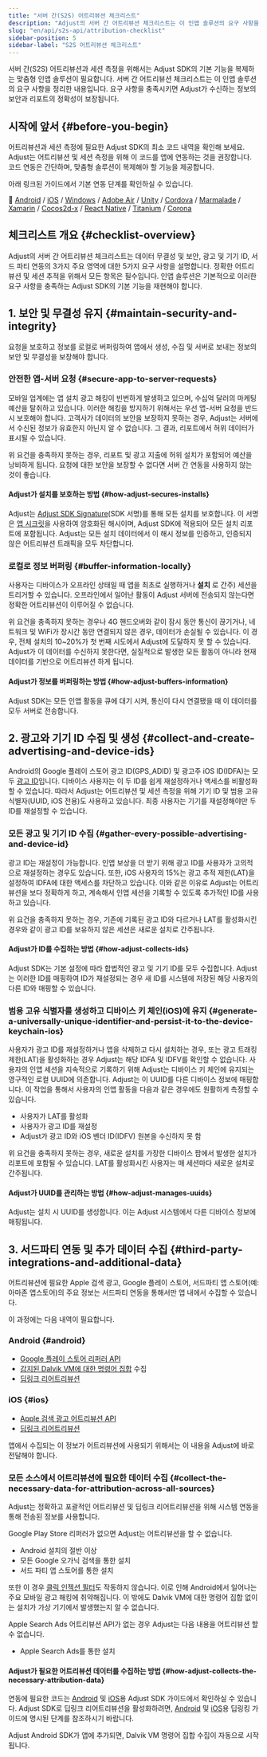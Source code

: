 ```yaml
---
title: "서버 간(S2S) 어트리뷰션 체크리스트"
description: "Adjust의 서버 간 어트리뷰션 체크리스트는 이 인앱 솔루션의 요구 사항을 정리한 내용입니다."
slug: "en/api/s2s-api/attribution-checklist"
sidebar-position: 5
sidebar-label: "S2S 어트리뷰션 체크리스트"
---
```

서버 간\(S2S\) 어트리뷰션과 세션 측정을 위해서는 Adjust SDK의 기본 기능을 복제하는 맞춤형 인앱 솔루션이 필요합니다. 서버 간 어트리뷰션 체크리스트는 이 인앱 솔루션의 요구 사항을 정리한 내용입니다. 요구 사항을 충족시키면 Adjust가 수신하는 정보의 보안과 리포트의 정확성이 보장됩니다.

시작에 앞서 \{\#before\-you\-begin\}
------------------------------------

어트리뷰션과 세션 측정에 필요한 Adjust SDK의 최소 코드 내역을 확인해 보세요. Adjust는 어트리뷰션 및 세션 측정을 위해 이 코드를 앱에 연동하는 것을 권장합니다. 코드 연동은 간단하며, 맞춤형 솔루션이 복제해야 할 기능을 제공합니다.

아래 링크된 가이드에서 기본 연동 단계를 확인하실 수 있습니다.

📖    [Android](/en/sdk/android) / [iOS](/en/sdk/ios) / [Windows](/en/sdk/windows) / [Adobe Air](https://github.com/adjust/adobe_air_sdk#basic-integration) / [Unity](/en/sdk/unity) / [Cordova](https://github.com/adjust/cordova_sdk#basic-integration) / [Marmalade](https://github.com/adjust/marmalade_sdk#basic-integration) / [Xamarin](https://github.com/adjust/xamarin_sdk#basic-integration) / [Cocos2d\-x](https://github.com/adjust/cocos2dx_sdk#basic-integration) / [React Native](/en/sdk/react-native) / [Titanium](https://github.com/adjust/titanium_sdk#basic-integration) / [Corona](https://github.com/adjust/corona_sdk#basic-integration)

체크리스트 개요 \{\#checklist\-overview\}
--------------------------------------

Adjust의 서버 간 어트리뷰션 체크리스트는 데이터 무결성 및 보안, 광고 및 기기 ID, 서드 파티 연동의 3가지 주요 영역에 대한 5가지 요구 사항을 설명합니다. 정확한 어트리뷰션 및 세션 추적을 위해서 모든 항목은 필수입니다. 인앱 솔루션은 기본적으로 이러한 요구 사항을 충족하는 Adjust SDK의 기본 기능을 재현해야 합니다.

1\. 보안 및 무결성 유지 \{\#maintain\-security\-and\-integrity\}
---------------------------------------------------------------

요청을 보호하고 정보를 로컬로 버퍼링하여 앱에서 생성, 수집 및 서버로 보내는 정보의 보안 및 무결성을 보장해야 합니다.

### 안전한 앱\-서버 요청 \{\#secure\-app\-to\-server\-requests\}

모바일 업계에는 앱 설치 광고 해킹이 빈번하게 발생하고 있으며, 수십억 달러의 마케팅 예산을 탈취하고 있습니다. 이러한 해킹을 방지하기 위해서는 우선 앱\-서버 요청을 반드시 보호해야 합니다. 고객사가 데이터의 보안을 보장하지 못하는 경우, Adjust는 서버에서 수신된 정보가 유효한지 아닌지 알 수 없습니다. 그 결과, 리포트에서 허위 데이터가 표시될 수 있습니다.

위 요건을 충족하지 못하는 경우, 리포트 및 광고 지출에 허위 설치가 포함되어 예산을 낭비하게 됩니다. 요청에 대한 보안을 보장할 수 없다면 서버 간 연동을 사용하지 않는 것이 좋습니다.

#### Adjust가 설치를 보호하는 방법 \{\#how\-adjust\-secures\-installs\}

Adjust는 [Adjust SDK Signature](https://help.adjust.com/en/article/sdk-signature)\(SDK 서명\)를 통해 모든 설치를 보호합니다. 이 서명은 [앱 시크릿](https://help.adjust.com/en/article/sdk-signature#what-is-an-app-secret)을 사용하여 암호화된 해시이며, Adjust SDK에 적용되어 모든 설치 리포트에 포함됩니다. Adjust는 모든 설치 데이터에서 이 해시 정보를 인증하고, 인증되지 않은 어트리뷰션 트래픽을 모두 차단합니다.

### 로컬로 정보 버퍼링 \{\#buffer\-information\-locally\}

사용자는 디바이스가 오프라인 상태일 때 앱을 최초로 실행하거나 **설치** 로 간주\) 세션을 트리거할 수 있습니다. 오프라인에서 일어난 활동이 Adjust 서버에 전송되지 않는다면 정확한 어트리뷰션이 이루어질 수 없습니다.

위 요건을 충족하지 못하는 경우나 4G 핸드오버와 같이 잠시 동안 통신이 끊기거나, 네트워크 및 WiFi가 장시간 동안 연결되지 않은 경우, 데이터가 손실될 수 있습니다. 이 경우, 전체 설치의 10~20%가 첫 번째 시도에서 Adjust에 도달하지 못 할 수 있습니다. Adjust가 이 데이터를 수신하지 못한다면, 실질적으로 발생한 모든 활동이 아니라 현재 데이터를 기반으로 어트리뷰션 하게 됩니다.

#### Adjust가 정보를 버퍼링하는 방법 \{\#how\-adjust\-buffers\-information\}

Adjust SDK는 모든 인앱 활동을 큐에 대기 시켜, 통신이 다시 연결됐을 때 이 데이터를 모두 서버로 전송합니다.

2\. 광고와 기기 ID 수집 및 생성 \{\#collect\-and\-create\-advertising\-and\-device\-ids\}
-----------------------------------------------------------------------------------------

Android의 Google 플레이 스토어 광고 ID\(GPS\_ADID\) 및 광고주 iOS ID\(IDFA\)는 모두 [광고 ID](https://help.adjust.com/en/article/device-identifiers#advertising-ids)입니다. 디바이스 사용자는 이 두 ID를 쉽게 재설정하거나 액세스를 비활성화 할 수 있습니다. 따라서 Adjust는 어트리뷰션 및 세션 측정을 위해 기기 ID 및 범용 고유 식별자\(UUID, iOS 전용\)도 사용하고 있습니다. 최종 사용자는 기기를 재설정해야만 두 ID를 재설정할 수 있습니다.

### 모든 광고 및 기기 ID 수집 \{\#gather\-every\-possible\-advertising\-and\-device\-id\}

광고 ID는 재설정이 가능합니다. 인앱 보상을 더 받기 위해 광고 ID를 사용자가 고의적으로 재설정하는 경우도 있습니다. 또한, iOS 사용자의 15%는 광고 추적 제한\(LAT\)을 설정하여 IDFA에 대한 액세스를 차단하고 있습니다. 이와 같은 이유로 Adjust는 어트리뷰션을 보다 정확하게 하고, 계속해서 인앱 세션을 기록할 수 있도록 추가적인 ID를 사용하고 있습니다.

위 요건을 충족하지 못하는 경우, 기존에 기록된 광고 ID와 다르거나 LAT를 활성화시킨 경우와 같이 광고 ID를 보유하지 않은 세션은 새로운 설치로 간주됩니다.

#### Adjust가 ID를 수집하는 방법 \{\#how\-adjust\-collects\-ids\}

Adjust SDK는 기본 설정에 따라 합법적인 광고 및 기기 ID를 모두 수집합니다. Adjust는 이러한 ID를 매핑하여 ID가 재설정되는 경우 새 ID를 시스템에 저장된 해당 사용자의 다른 ID와 매핑할 수 있습니다.

### 범용 고유 식별자를 생성하고 디바이스 키 체인\(iOS\)에 유지 \{\#generate\-a\-universally\-unique\-identifier\-and\-persist\-it\-to\-the\-device\-keychain\-ios\}

사용자가 광고 ID를 재설정하거나 앱을 삭제하고 다시 설치하는 경우, 또는 광고 트래킹 제한\(LAT\)을 활성화하는 경우 Adjust는 해당 IDFA 및 IDFV를 확인할 수 없습니다. 사용자의 인앱 세션을 지속적으로 기록하기 위해 Adjust는 디바이스 키 체인에 유지되는 영구적인 로컬 UUID에 의존합니다. Adjust는 이 UUID를 다른 디바이스 정보에 매핑합니다. 이 작업을 통해서 사용자의 인앱 활동을 다음과 같은 경우에도 원활하게 측정할 수 있습니다.

* 사용자가 LAT를 활성화
* 사용자가 광고 ID를 재설정
* Adjust가 광고 ID와 iOS 벤더 ID\(IDFV\) 원본을 수신하지 못 함

위 요건을 충족하지 못하는 경우, 새로운 설치를 가장한 디바이스 팜에서 발생한 설치가 리포트에 포함될 수 있습니다. LAT를 활성화시킨 사용자는 매 세션마다 새로운 설치로 간주됩니다.

#### Adjust가 UUID를 관리하는 방법 \{\#how\-adjust\-manages\-uuids\}

Adjust는 설치 시 UUID를 생성합니다. 이는 Adjust 시스템에서 다른 디바이스 정보에 매핑됩니다.

3\. 서드파티 연동 및 추가 데이터 수집 \{\#third\-party\-integrations\-and\-additional\-data\}
----------------------------------------------------------------------------------------

어트리뷰션에 필요한 Apple 검색 광고, Google 플레이 스토어, 서드파티 앱 스토어\(예: 아마존 앱스토어\)의 주요 정보는 서드파티 연동을 통해서만 앱 내에서 수집할 수 있습니다.

이 과정에는 다음 내역이 필요합니다.

### Android \{\#android\}

* [Google 플레이 스토어 리퍼러 API](https://developer.android.com/google/play/installreferrer/igetinstallreferrerservice.html)
* [감지된 Dalvik VM에 대한 명령어 집합](https://android.googlesource.com/platform/libcore/+/master/libart/src/main/java/dalvik/system/VMRuntime.java#109) 수집
* [딥링크 리어트리뷰션](https://developer.android.com/training/app-links/deep-linking.html)

### iOS \{\#ios\}

* [Apple 검색 광고 어트리뷰션 API](https://searchads.apple.com/help/reporting/0028-apple-ads-attribution-api)
* [딥링크 리어트리뷰션](https://developer.apple.com/library/content/documentation/General/Conceptual/AppSearch/UniversalLinks.html)

앱에서 수집되는 이 정보가 어트리뷰션에 사용되기 위해서는 이 내용을 Adjust에 바로 전달해야 합니다.

### 모든 소스에서 어트리뷰션에 필요한 데이터 수집 \{\#collect\-the\-necessary\-data\-for\-attribution\-across\-all\-sources\}

Adjust는 정확하고 포괄적인 어트리뷰션 및 딥링크 리어트리뷰션을 위해 시스템 연동을 통해 전송된 정보를 사용합니다.

Google Play Store 리퍼러가 없으면 Adjust는 어트리뷰션을 할 수 없습니다.

* Android 설치의 절반 이상
* 모든 Google 오가닉 검색을 통한 설치
* 서드 파티 앱 스토어를 통한 설치

또한 이 경우 [클릭 인젝션 필터](https://help.adjust.com/en/article/click-injection-filtering)도 작동하지 않습니다. 이로 인해 Android에서 일어나는 주요 모바일 광고 해킹에 취약해집니다. 이 밖에도 Dalvik VM에 대한 명령어 집합 없이는 설치가 가상 기기에서 발생했는지 알 수 없습니다.

Apple Search Ads 어트리뷰션 API가 없는 경우 Adjust는 다음 내용을 어트리뷰션 할 수 없습니다.

* Apple Search Ads를 통한 설치

#### Adjust가 필요한 어트리뷰션 데이터를 수집하는 방법 \{\#how\-adjust\-collects\-the\-necessary\-attribution\-data\}

연동에 필요한 코드는 [Android](/en/sdk/android) 및 [iOS](/en/sdk/ios)용 Adjust SDK 가이드에서 확인하실 수 있습니다. Adjust SDK로 딥링크 리어트리뷰션을 활성화하려면, [Android](/en/sdk/android/features/deep-links) 및 [iOS](/en/sdk/ios/features/deep-links)용 딥링킹 가이드에 명시된 단계를 참조하시기 바랍니다.

Adjust Android SDK가 앱에 추가되면, Dalvik VM 명령어 집합 수집이 자동으로 시작됩니다.

